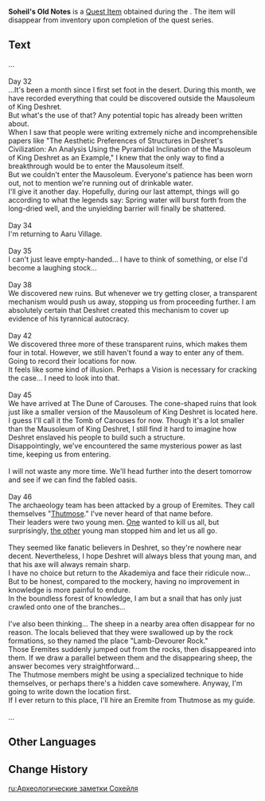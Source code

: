 {{Item Infobox
|id           = 101991
|image        = Item Soheil's Old Notes.png
|type         = Quest Items
|description  = These are the notes left by Soheil, an Akademiya researcher, who entered the desert to study when he was young. They look very old, but they are not crinkled.
|source1      = [[Soheil's Wish]]
}}
'''Soheil's Old Notes''' is a [[Quest Item]] obtained during the {{Quest|Soheil's Wish}}. The item will disappear from inventory upon completion of the quest series.

==Text==
...<br><br>
Day 32<br>
...It's been a month since I first set foot in the desert. During this month, we have recorded everything that could be discovered outside the Mausoleum of King Deshret.<br>
But what's the use of that? Any potential topic has already been written about.<br>
When I saw that people were writing extremely niche and incomprehensible papers like "The Aesthetic Preferences of Structures in Deshret's Civilization: An Analysis Using the Pyramidal Inclination of the Mausoleum of King Deshret as an Example," I knew that the only way to find a breakthrough would be to enter the Mausoleum itself.<br>
But we couldn't enter the Mausoleum. Everyone's patience has been worn out, not to mention we're running out of drinkable water.<br>
I'll give it another day. Hopefully, during our last attempt, things will go according to what the legends say: Spring water will burst forth from the long-dried well, and the unyielding barrier will finally be shattered.<br><br>
Day 34<br>
I'm returning to Aaru Village.<br><br>
Day 35<br>
I can't just leave empty-handed... I have to think of something, or else I'd become a laughing stock...<br><br>
Day 38<br>
We discovered new ruins. But whenever we try getting closer, a transparent mechanism would push us away, stopping us from proceeding further.
I am absolutely certain that Deshret created this mechanism to cover up evidence of his tyrannical autocracy.<br><br>
Day 42<br>
We discovered three more of these transparent ruins, which makes them four in total. However, we still haven't found a way to enter any of them. Going to record their locations for now.<br>
It feels like some kind of illusion. Perhaps a Vision is necessary for cracking the case... I need to look into that.<br><br>
Day 45<br>
We have arrived at The Dune of Carouses. The cone-shaped ruins that look just like a smaller version of the Mausoleum of King Deshret is located here. I guess I'll call it the Tomb of Carouses for now. Though it's a lot smaller than the Mausoleum of King Deshret, I still find it hard to imagine how Deshret enslaved his people to build such a structure.<br>
Disappointingly, we've encountered the same mysterious power as last time, keeping us from entering.<br><br>
I will not waste any more time. We'll head further into the desert tomorrow and see if we can find the fabled oasis.<br><br>
Day 46<br>
The archaeology team has been attacked by a group of Eremites. They call themselves "[[Thutmose]]." I've never heard of that name before.<br>
Their leaders were two young men. [[Samail|One]] wanted to kill us all, but surprisingly, [[Jebrael|the other]] young man stopped him and let us all go.<br><br>
They seemed like fanatic believers in Deshret, so they're nowhere near decent. Nevertheless, I hope Deshret will always bless that young man, and that his axe will always remain sharp.<br>
I have no choice but return to the Akademiya and face their ridicule now... But to be honest, compared to the mockery, having no improvement in knowledge is more painful to endure.<br>
In the boundless forest of knowledge, I am but a snail that has only just crawled onto one of the branches...<br><br>
I've also been thinking... The sheep in a nearby area often disappear for no reason. The locals believed that they were swallowed up by the rock formations, so they named the place "Lamb-Devourer Rock."<br>
Those Eremites suddenly jumped out from the rocks, then disappeared into them. If we draw a parallel between them and the disappearing sheep, the answer becomes very straightforward...<br>
The Thutmose members might be using a specialized technique to hide themselves, or perhaps there's a hidden cave somewhere. Anyway, I'm going to write down the location first.<br>
If I ever return to this place, I'll hire an Eremite from Thutmose as my guide.<br><br>
...

==Other Languages==
{{Other Languages
|default_hidden = 1
|en      = Soheil's Old Notes
|zhs     = 索赫尔的考古笔记
|zhs_rm  = Suǒhè'ěr de Kǎogǔ Bǐjì
|zht     = 索赫爾的考古筆記
|zht_rm  = Suǒhè'ěr de Kǎogǔ Bǐjì
|ja      = ソヘイルの考古ノート
|ja_rm   = Soheiru no Kouko Nooto
|ko      = 소헤일의 고고학 노트
|ko_rm   = Soheil-ui Gogohak Noteu
|es      = Notas arqueológicas de Soheil
|fr      = Notes archéologiques de Soheil
|ru      = Археологические заметки Сохейля
|th      = บันทึกสำรวจทางโบราณคดีของ Soheil
|th_rm   = 
|vi      = Ghi Chép Khảo Cổ Của Soheil
|de      = Soheils archäologische Notizen
|id      = Catatan Arkeologi Soheil
|pt      = Notas Arqueológicas de Soheil
|tr      = Soheil'in Eski Notları
|it      = Vecchi appunti di Soheil
}}

==Change History==
{{Change History|3.1}}

[[ru:Археологические заметки Сохейля]]
